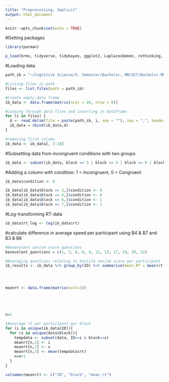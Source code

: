 ```yaml
---
title: "Preprocessing, Implicit"
output: html_document
---
```


```r
knitr::opts_chunk$set(echo = TRUE)
```


#Getting packages
```r

library(pacman)

p_load(brms, tidyverse, tidybayes, ggplot2, LaplacesDemon, rethinking, tidyr, reshape2, tibble, plotly, jpeg, tm)
```

#Loading data
```r
path_ib = "~/Cognitive Science/5. Semester/Bachelor, MM/GIT/Bachelor-MM-/implicit_bias/implicit_data/"

#Listing files in path
files <- list.files(path = path_ib)

#Create empty data frame
ib_data <- data.frame(matrix(ncol = 10, nrow = 0))

#Looping through data files and inserting in dataframe
for (i in files) {
  d <- read.delim(file = paste(path_ib, i, sep = ""), sep = ",", header = TRUE)
  ib_data = rbind(ib_data,d)
}

#removing first column
ib_data <- ib_data[, 2:10]

```

#Subsetting data from incongruent conditions with two groups
```r
ib_data <- subset(ib_data, block == 3 | block == 4 | block == 6 | block == 7)
```


#Adding a column with condition: 1 = Incongruent, 0 = Congruent
```r
ib_data$condition <- 0 

ib_data[ib_data$block == 3,]$condition <- 0
ib_data[ib_data$block == 4,]$condition <- 0
ib_data[ib_data$block == 6,]$condition <- 1
ib_data[ib_data$block == 7,]$condition <- 1

```


#Log-transforming RT-data
```r
ib_data$rt_log <- log(ib_data$rt)
```

#calculate difference in average speed per participant using  B4 & B7 and B3 & B6

```r

#Benevolent sexism score questions
benevolent_questions = c(1, 3, 6, 8, 9, 12, 13, 17, 19, 20, 22)

#Averaging questions relating to hostile sexism score per participant
ib_results <- ib_data %>% group_by(ID) %>% summarise(mean_RT = mean(rt))




meanrt <- data.frame(matrix(ncol=3))





n=1

1#average rt per participant per block 
for (i in unique(ib_data$ID)){
  for (x in unique(data$block)){
    tempdata <- subset(data, ID==i & block==x)
    meanrt[n,1] <- i
    meanrt[n,2] <- x
    meanrt[n,3] <- mean(tempdata$rt)
    n=n+1
  }
}

colnames(meanrt) <- c("ID", "block", "mean_rt")

```


